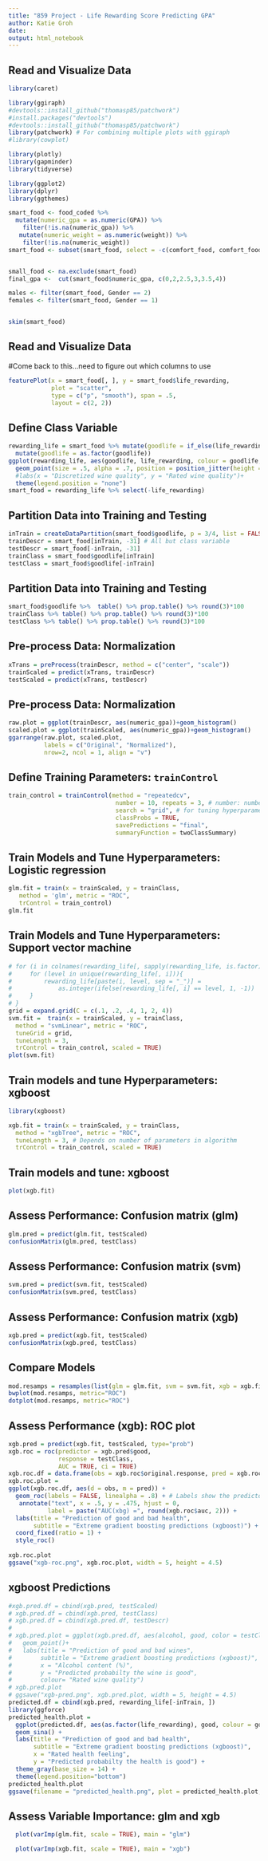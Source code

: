 ---
title: "859 Project - Life Rewarding Score Predicting GPA"
author: Katie Groh
date:
output: html_notebook
---





## Read and Visualize Data
```{r}
library(caret)

library(ggiraph)
#devtools::install_github("thomasp85/patchwork")
#install.packages("devtools")
#devtools::install_github("thomasp85/patchwork")
library(patchwork) # For combining multiple plots with ggiraph
#library(cowplot)

library(plotly)
library(gapminder)
library(tidyverse)

library(ggplot2)
library(dplyr)
library(ggthemes)

smart_food <- food_coded %>% 
  mutate(numeric_gpa = as.numeric(GPA)) %>% 
    filter(!is.na(numeric_gpa)) %>% 
   mutate(numeric_weight = as.numeric(weight)) %>% 
    filter(!is.na(numeric_weight))
smart_food <- subset(smart_food, select = -c(comfort_food, comfort_food_reasons, diet_current, eating_changes, father_profession, fav_cuisine, food_childhood, healthy_meal, ideal_diet, meals_dinner_friend, mother_profession, type_sports, GPA, weight, comfort_food_reasons_coded, calories_day, calories_scone, cook, cuisine, drink, employment, exercise, father_education, fav_food, marital_status, mother_education, on_off_campus, persian_food, self_perception_weight, sports, tortilla_calories, soup ))


small_food <- na.exclude(smart_food)
final_gpa <-  cut(smart_food$numeric_gpa, c(0,2,2.5,3,3.5,4)) 

males <- filter(smart_food, Gender == 2)
females <- filter(smart_food, Gender == 1)


skim(smart_food)
```


## Read and Visualize Data
#Come back to this...need to figure out which columns to use
```{r}
featurePlot(x = smart_food[, ], y = smart_food$life_rewarding, 
            plot = "scatter",
            type = c("p", "smooth"), span = .5,
            layout = c(2, 2))

```


## Define Class Variable{.smaller} 

```{r}
rewarding_life = smart_food %>% mutate(goodlife = if_else(life_rewarding>5, "good", "bad")) %>% 
  mutate(goodlife = as.factor(goodlife))
ggplot(rewarding_life, aes(goodlife, life_rewarding, colour = goodlife, fill = goodlife))+
  geom_point(size = .5, alpha = .7, position = position_jitter(height = 0.1))+
  #labs(x = "Discretized wine quality", y = "Rated wine quality")+
  theme(legend.position = "none")
smart_food = rewarding_life %>% select(-life_rewarding)
```





## Partition Data into Training and Testing
```{r}
inTrain = createDataPartition(smart_food$goodlife, p = 3/4, list = FALSE)
trainDescr = smart_food[inTrain, -31] # All but class variable
testDescr = smart_food[-inTrain, -31]
trainClass = smart_food$goodlife[inTrain] 
testClass = smart_food$goodlife[-inTrain]
```



## Partition Data into Training and Testing

```{r}
smart_food$goodlife %>%  table() %>% prop.table() %>% round(3)*100 
trainClass %>% table() %>% prop.table() %>% round(3)*100
testClass %>% table() %>% prop.table() %>% round(3)*100
```

## Pre-process Data: Normalization

```{r}
xTrans = preProcess(trainDescr, method = c("center", "scale")) 
trainScaled = predict(xTrans, trainDescr)
testScaled = predict(xTrans, testDescr)
```


## Pre-process Data: Normalization
```{r}
raw.plot = ggplot(trainDescr, aes(numeric_gpa))+geom_histogram()
scaled.plot = ggplot(trainScaled, aes(numeric_gpa))+geom_histogram()
ggarrange(raw.plot, scaled.plot, 
          labels = c("Original", "Normalized"),
          nrow=2, ncol = 1, align = "v")
```




## Define Training Parameters: ``trainControl``
```{r tune, echo=TRUE}
train_control = trainControl(method = "repeatedcv", 
                              number = 10, repeats = 3, # number: number of folds
                              search = "grid", # for tuning hyperparameters
                              classProbs = TRUE,
                              savePredictions = "final",
                              summaryFunction = twoClassSummary)
```



## Train Models and Tune Hyperparameters: Logistic regression{.smaller}
```{r, train_glm, cache = TRUE, echo=TRUE, warning=FALSE}
glm.fit = train(x = trainScaled, y = trainClass,
   method = 'glm', metric = "ROC",
   trControl = train_control) 
glm.fit
```



## Train Models and Tune Hyperparameters: Support vector machine{.smaller}
```{r, train_svm, cache=TRUE,  echo=TRUE, message=FALSE, warning=FALSE, fig.height=3}
# for (i in colnames(rewarding_life[, sapply(rewarding_life, is.factor)])){
#     for (level in unique(rewarding_life[, i])){
#         rewarding_life[paste(i, level, sep = "_")] = 
#             as.integer(ifelse(rewarding_life[, i] == level, 1, -1))
#     }
# }
grid = expand.grid(C = c(.1, .2, .4, 1, 2, 4))
svm.fit =  train(x = trainScaled, y = trainClass,
  method = "svmLinear", metric = "ROC",
  tuneGrid = grid, 
  tuneLength = 3, 
  trControl = train_control, scaled = TRUE)
plot(svm.fit)
```



## Train models and tune Hyperparameters: xgboost
```{r, train_xgb, echo=TRUE, cache=TRUE, warning=FALSE, message=FALSE}
library(xgboost)

xgb.fit = train(x = trainScaled, y = trainClass, 
  method = "xgbTree", metric = "ROC",
  tuneLength = 3, # Depends on number of parameters in algorithm
  trControl = train_control, scaled = TRUE)
```


## Train models and tune: xgboost
```{r, plot_train_xgb, echo=FALSE, cache=TRUE, warning=FALSE, message=FALSE, fig.height=4.5}
plot(xgb.fit)
```

  
## Assess Performance: Confusion matrix (glm)
```{r, assess-glm,  echo=TRUE}

glm.pred = predict(glm.fit, testScaled)
confusionMatrix(glm.pred, testClass)
```


## Assess Performance: Confusion matrix (svm)
```{r, assess-svm,  echo=TRUE}
svm.pred = predict(svm.fit, testScaled)
confusionMatrix(svm.pred, testClass)
```


## Assess Performance: Confusion matrix (xgb)
```{r, assess-xgb,  echo=TRUE}
xgb.pred = predict(xgb.fit, testScaled)
confusionMatrix(xgb.pred, testClass)
```


## Compare Models
```{r, compare_boxplot, cache=TRUE, echo=TRUE}
mod.resamps = resamples(list(glm = glm.fit, svm = svm.fit, xgb = xgb.fit))
bwplot(mod.resamps, metric="ROC")
dotplot(mod.resamps, metric="ROC")
```


## Assess Performance (xgb): ROC plot{.smaller}
```{r, assess_ROC, warning=FALSE, echo=FALSE, out.width="90%"}
xgb.pred = predict(xgb.fit, testScaled, type="prob")
xgb.roc = roc(predictor = xgb.pred$good, 
              response = testClass, 
              AUC = TRUE, ci = TRUE)
xgb.roc.df = data.frame(obs = xgb.roc$original.response, pred = xgb.roc$predictor)
xgb.roc.plot = 
ggplot(xgb.roc.df, aes(d = obs, m = pred)) + 
  geom_roc(labels = FALSE, linealpha = .8) + # Labels show the predictor value
   annotate("text", x = .5, y = .475, hjust = 0,
           label = paste("AUC(xbg) =", round(xgb.roc$auc, 2))) +
  labs(title = "Prediction of good and bad health", 
       subtitle = "Extreme gradient boosting predictions (xgboost)") +
  coord_fixed(ratio = 1) +
  style_roc() 
  
xgb.roc.plot
ggsave("xgb-roc.png", xgb.roc.plot, width = 5, height = 4.5)
```


## xgboost Predictions
```{r, xgb-pred-plot, out.width="90%"}
#xgb.pred.df = cbind(xgb.pred, testScaled)
# xgb.pred.df = cbind(xgb.pred, testClass)
# xgb.pred.df = cbind(xgb.pred.df, testDescr)
# 
# xgb.pred.plot = ggplot(xgb.pred.df, aes(alcohol, good, color = testClass))+
#   geom_point()+
#   labs(title = "Prediction of good and bad wines", 
#        subtitle = "Extreme gradient boosting predictions (xgboost)",
#        x = "Alcohol content (%)",
#        y = "Predicted probabilty the wine is good",
#        colour= "Rated wine quality")
# xgb.pred.plot
# ggsave("xgb-pred.png", xgb.pred.plot, width = 5, height = 4.5)
predicted.df = cbind(xgb.pred, rewarding_life[-inTrain, ])
library(ggforce)
predicted_health.plot = 
  ggplot(predicted.df, aes(as.factor(life_rewarding), good, colour = goodlife)) + 
  geom_sina() +
  labs(title = "Prediction of good and bad health", 
       subtitle = "Extreme gradient boosting predictions (xgboost)",
       x = "Rated health feeling",
       y = "Predicted probabilty the health is good") +
  theme_gray(base_size = 14) +
  theme(legend.position="bottom") 
predicted_health.plot
ggsave(filename = "predicted_health.png", plot = predicted_health.plot, width = 5, height = 4.5)
```


## Assess Variable Importance: glm and xgb{.columns-2}
```{r, assess-var-glm, fig.width=5, fig.height=5}
  plot(varImp(glm.fit, scale = TRUE), main = "glm")
```

```{r, assess-var-xgb, fig.width=5, fig.height=5}
  plot(varImp(xgb.fit, scale = TRUE), main = "xgb")
```


